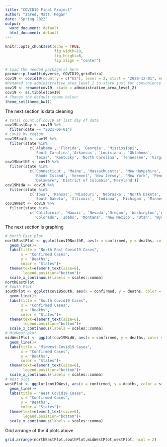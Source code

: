 ```yaml
---
title: "COVID19 Final Project"
author: "Jared, Matt, Megan"
date: "Spring 2022"
output:
  word_document: default
  html_document: default
---
```


```r
knitr::opts_chunk$set(echo = TRUE,
                      fig.width=10, 
                      fig.height=6, 
                      fig.align = "center")

# Load the needed package(s) here
pacman::p_load(tidyverse, COVID19,gridExtra)
cov19 <- covid19(country = c("US"), level = 2, start = "2020-12-01", end = "2021-06-01")
#Renamed the administrative_area_level_2 to state just for convenience
cov19 <- rename(cov19, state = administrative_area_level_2)
cov19 <- as.tibble(cov19)
# Change the default theme below:
theme_set(theme_bw())
```
The next section is data cleaning



```r
# total count of cov19 at last day of data
cov19LastDay <- cov19 %>%
  filter(date == "2021-06-01")
# Cov19 by region
cov19South <- cov19 %>% 
  filter(state %in% 
           c('Alabama', 'Florida', 'Georgia', 'Mississippi', 
             'South Carolina','Arkansas', 'Louisiana', 'Oklahoma', 
             'Texas', 'Kentucky', 'North Carolina', 'Tennessee', 'Virginia', 'West Virginia'))
cov19NorthE <- cov19 %>% 
  filter(state %in% 
           c('Connecticut', 'Maine', 'Massachusetts', 'New Hampshire', 
             'Rhode Island', 'Vermont', 'New Jersey', 'New York', 'Pennsylvania',
             'Delaware', 'District of Columbia','Maryland'))
cov19MidW <- cov19 %>%
  filter(state %in%
           c('Iowa', 'Kansas', 'Missouri', 'Nebraska', 'North Dakota', 
             'South Dakota', 'Illinois', 'Indiana', 'Michigan', 'Minnesota', 'Ohio', 'Wisconsin'))
cov19West <- cov19 %>%
  filter(state %in%
           c('California', 'Hawaii', 'Nevada','Oregon', 'Washington','Arizona', 
             'Colorado', 'Idaho', 'Montana', 'New Mexico', 'Utah', 'Wyoming'))
```
The next section is graphing




```r

# North East plot
northEastPlot <- ggplot(cov19NorthE, aes(x = confirmed, y = deaths, color = state))+
  geom_line()+
  labs(title = "North East Covid19 Cases",
       x = "Confirmed Cases",
       y = "Deaths",
       color = "States")+
  theme(text=element_text(size=6),
        legend.position="bottom")+
  scale_x_continuous(labels = scales::comma)
northEastPlot
# South Plot
southPlot <- ggplot(cov19South, aes(x = confirmed, y = deaths, color = state))+
  geom_line()+
  labs(title = "South Covid19 Cases",
       x = "Confirmed Cases",
       y = "Deaths",
       color = "States")+
  theme(text=element_text(size=6),
        legend.position="bottom")+
  scale_x_continuous(labels = scales::comma)
# Midwest plot
midWestPlot <- ggplot(cov19MidW, aes(x = confirmed, y = deaths, color = state))+
  geom_line()+
  labs(title = "Midwest Covid19 Cases",
       x = "Confirmed Cases",
       y = "Deaths",
       color = "States")+
  theme(text=element_text(size=6),
        legend.position="bottom")+
  scale_x_continuous(labels = scales::comma)
# West plot
westPlot <- ggplot(cov19West, aes(x = confirmed, y = deaths, color = state))+
  geom_line()+
  labs(title = "West Covid19 Cases",
       x = "Confirmed Cases",
       y = "Deaths",
       color = "States")+
  theme(text=element_text(size=6),
        legend.position="bottom")+
  scale_x_continuous(labels = scales::comma)
```
Grid arrange of the 4 plots above

```r

grid.arrange(northEastPlot,southPlot,midWestPlot,westPlot, ncol = 2)

```